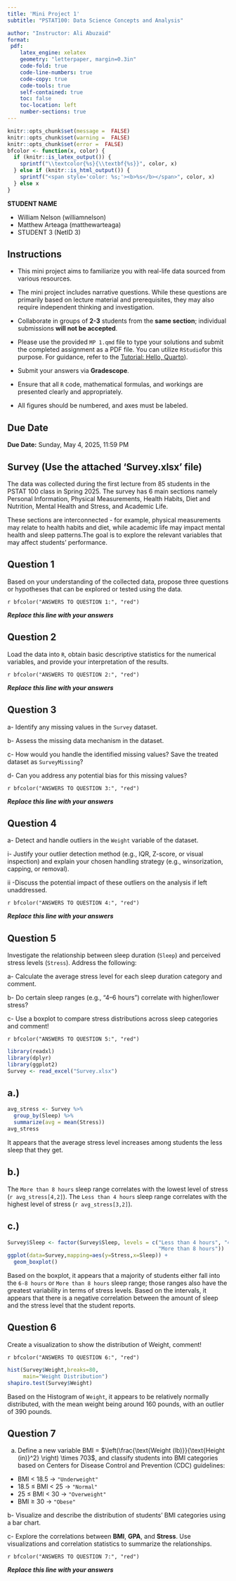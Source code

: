 ```yaml
---
title: 'Mini Project 1'
subtitle: "PSTAT100: Data Science Concepts and Analysis" 

author: "Instructor: Ali Abuzaid"
format: 
 pdf:
    latex_engine: xelatex
    geometry: "letterpaper, margin=0.3in"
    code-fold: true
    code-line-numbers: true
    code-copy: true
    code-tools: true
    self-contained: true
    toc: false
    toc-location: left
    number-sections: true
---
```


```r
knitr::opts_chunk$set(message =  FALSE)
knitr::opts_chunk$set(warning =  FALSE)
knitr::opts_chunk$set(error =  FALSE)
bfcolor <- function(x, color) {
  if (knitr::is_latex_output()) {
    sprintf("\\textcolor{%s}{\\textbf{%s}}", color, x)
  } else if (knitr::is_html_output()) {
    sprintf("<span style='color: %s;'><b>%s</b></span>", color, x)
  } else x
}
```

::: callout
**STUDENT NAME**

-   William Nelson (williamnelson)
-   Matthew Arteaga (matthewarteaga)
-   STUDENT 3 (NetID 3)
:::

::: callout-tip
# Instructions

-   This mini project aims to familiarize you with real-life data sourced from various resources.

-   The mini project includes narrative questions. While these questions are primarily based on lecture material and prerequisites, they may also require independent thinking and investigation.

-   Collaborate in groups of **2-3** students from the **same section**; individual submissions **will not be accepted**.

-   Please use the provided `MP 1.qmd` file to type your solutions and submit the completed assignment as a PDF file. You can utilize `RStudio`for this purpose. For guidance, refer to the [Tutorial: Hello, Quarto](https://quarto.org/docs/get-started/hello/rstudio.html)).

-   Submit your answers via **Gradescope**.

-   Ensure that all `R` code, mathematical formulas, and workings are presented clearly and appropriately.

-   All figures should be numbered, and axes must be labeled.
:::

::: callout-caution
# Due Date

**Due Date:** Sunday, May 4, 2025, 11:59 PM
:::

\newpage

::: callout-tip
# Survey (Use the attached 'Survey.xlsx' file)

The data was collected during the first lecture from 85 students in the PSTAT 100 class in Spring 2025. The survey has 6 main sections namely Personal Information, Physical Measurements, Health Habits, Diet and Nutrition, Mental Health and Stress, and Academic Life.

These sections are interconnected - for example, physical measurements may relate to health habits and diet, while academic life may impact mental health and sleep patterns.The goal is to explore the relevant variables that may affect students' performance.
:::

::: callout-important
# **Question 1**

Based on your understanding of the collected data, propose three questions or hypotheses that can be explored or tested using the data.
:::

`r bfcolor("ANSWERS TO QUESTION 1:", "red")`\

***Replace this line with your answers***\

\newpage

::: callout-important
# **Question 2**

Load the data into `R`, obtain basic descriptive statistics for the numerical variables, and provide your interpretation of the results.
:::

`r bfcolor("ANSWERS TO QUESTION 2:", "red")`\

***Replace this line with your answers***\

\newpage

::: callout-important
# **Question 3**

a- Identify any missing values in the `Survey` dataset.

b- Assess the missing data mechanism in the dataset.

c- How would you handle the identified missing values? Save the treated dataset as `SurveyMissing`?

d- Can you address any potential bias for this missing values?
:::

`r bfcolor("ANSWERS TO QUESTION 3:", "red")`\

***Replace this line with your answers***\

\newpage

::: callout-important
# **Question 4**

a- Detect and handle outliers in the `Weight` variable of the dataset.

i- Justify your outlier detection method (e.g., IQR, Z-score, or visual inspection) and explain your chosen handling strategy (e.g., winsorization, capping, or removal).

ii -Discuss the potential impact of these outliers on the analysis if left unaddressed.
:::

`r bfcolor("ANSWERS TO QUESTION 4:", "red")`\

***Replace this line with your answers***\

\newpage

::: callout-important
# **Question 5**

Investigate the relationship between sleep duration (`Sleep`) and perceived stress levels (`Stress`). Address the following:

a- Calculate the average stress level for each sleep duration category and comment.

b- Do certain sleep ranges (e.g., "4–6 hours") correlate with higher/lower stress?

c- Use a boxplot to compare stress distributions across sleep categories and comment!
:::

`r bfcolor("ANSWERS TO QUESTION 5:", "red")`\

```r
library(readxl)
library(dplyr)
library(ggplot2)
Survey <- read_excel("Survey.xlsx")
```

## a.)
```r
avg_stress <- Survey %>%
  group_by(Sleep) %>%
  summarize(avg = mean(Stress))
avg_stress
```
It appears that the average stress level increases among students the less sleep that they get.

## b.)

The `More than 8 hours` sleep range correlates with the lowest level of stress (`r avg_stress[4,2]`). The `Less than 4 hours` sleep range correlates with the highest level of stress (`r avg_stress[3,2]`).

## c.)
```r
Survey$Sleep <- factor(Survey$Sleep, levels = c("Less than 4 hours", "4–6 hours", "6–8 hours",
                                                "More than 8 hours"))
ggplot(data=Survey,mapping=aes(y=Stress,x=Sleep)) +
  geom_boxplot()
```
Based on the boxplot, it appears that a majority of students either fall into the `6-8 hours` or `More than 8 hours` sleep range; those ranges also have the greatest variability in terms of stress levels. Based on the intervals, it appears that there is a negative correlation between the amount of sleep and the stress level that the student reports.

\newpage

::: callout-important
# **Question 6**

Create a visualization to show the distribution of Weight, comment!
:::

`r bfcolor("ANSWERS TO QUESTION 6:", "red")`\

```r
hist(Survey$Weight,breaks=80,
     main="Weight Distribution")
shapiro.test(Survey$Weight)
```
Based on the Histogram of `Weight`, it appears to be relatively normally distributed, with the mean weight being around 160 pounds, with an outlier of 390 pounds.



\newpage

::: callout-important
# **Question 7**

a.  Define a new variable BMI = $\left(\frac{\text{Weight (lb)}}{\text{Height (in)}^2} \right) \times 703$, and classify students into BMI categories based on Centers for Disease Control and Prevention (CDC) guidelines:

-   BMI \< 18.5 → `"Underweight"`\
-   18.5 ≤ BMI \< 25 → `"Normal"`\
-   25 ≤ BMI \< 30 → `"Overweight"`\
-   BMI ≥ 30 → `"Obese"`

b- Visualize and describe the distribution of students' BMI categories using a bar chart.

c- Explore the correlations between **BMI**, **GPA**, and **Stress**. Use visualizations and correlation statistics to summarize the relationships.
:::

`r bfcolor("ANSWERS TO QUESTION 7:", "red")`\

***Replace this line with your answers***\
